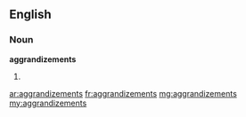 ==English==

===Noun===
'''aggrandizements'''
# {{plural of|aggrandizement}}

[[ar:aggrandizements]]
[[fr:aggrandizements]]
[[mg:aggrandizements]]
[[my:aggrandizements]]